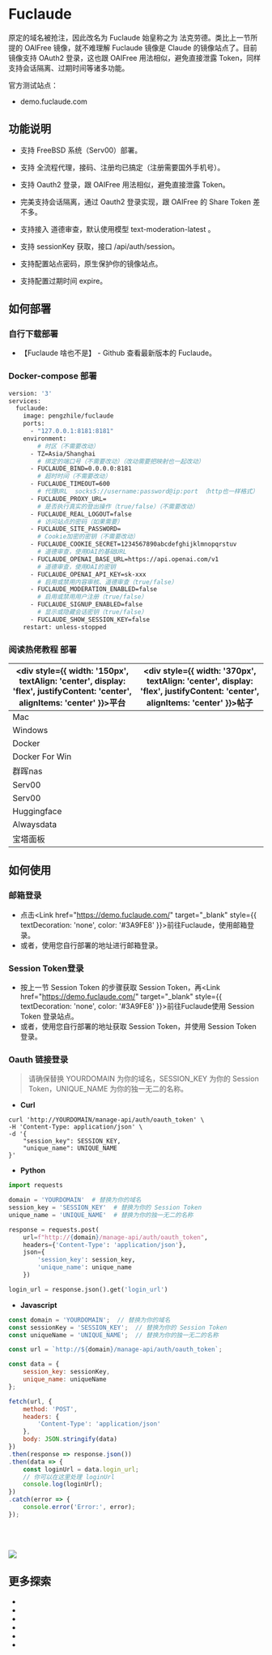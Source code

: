 
Fuclaude
===

原定的域名被抢注，因此改名为 Fuclaude 始皇称之为 法克劳德。类比上一节所提的 OAIFree 镜像，就不难理解 Fuclaude 镜像是 Claude 的镜像站点了。目前镜像支持 OAuth2 登录，这也跟 OAIFree 用法相似，避免直接泄露 Token，同样支持会话隔离、过期时间等诸多功能。

官方测试站点：

- <Link href="https://demo.fuclaude.com/" target="_blank" style={{ textDecoration: 'none', color: '#3A9FE8' }}>demo.fuclaude.com</Link>

## 功能说明

- 支持 FreeBSD 系统（Serv00）部署。

- 支持 全流程代理，接码、注册均已搞定（注册需要国外手机号）。

- 支持 Oauth2 登录，跟 OAIFree 用法相似，避免直接泄露 Token。

- 完美支持会话隔离，通过 Oauth2 登录实现，跟 OAIFree 的 Share Token 差不多。

- 支持接入 道德审查，默认使用模型 text-moderation-latest 。

- 支持 sessionKey 获取，接口 /api/auth/session。

- 支持配置站点密码，原生保护你的镜像站点。

- 支持配置过期时间 expire。

## 如何部署

### 自行下载部署

- <Link href="https://github.com/wozulong/fuclaude/releases" target="_blank" style={{ textDecoration: 'none', color: '#3A9FE8' }}>【Fuclaude 啥也不是】 - Github</Link> 查看最新版本的 Fuclaude。

### Docker-compose 部署

```dockerfile copy filename="Dockerfile"
version: '3'
services:
  fuclaude:
    image: pengzhile/fuclaude
    ports:
      - "127.0.0.1:8181:8181"
    environment:
        # 时区（不需要改动）
      - TZ=Asia/Shanghai
        # 绑定的端口号（不需要改动）（改动需要把映射也一起改动）
      - FUCLAUDE_BIND=0.0.0.0:8181
        # 超时时间（不需要改动）
      - FUCLAUDE_TIMEOUT=600
        # 代理URL  socks5://username:password@ip:port （http也一样格式）
      - FUCLAUDE_PROXY_URL=
        # 是否执行真实的登出操作（true/false）（不需要改动）
      - FUCLAUDE_REAL_LOGOUT=false
        # 访问站点的密码（如果需要）
      - FUCLAUDE_SITE_PASSWORD=
        # Cookie加密的密钥（不需要改动）
      - FUCLAUDE_COOKIE_SECRET=1234567890abcdefghijklmnopqrstuv
        # 道德审查，使用OAI的基础URL
      - FUCLAUDE_OPENAI_BASE_URL=https://api.openai.com/v1
        # 道德审查，使用OAI的密钥
      - FUCLAUDE_OPENAI_API_KEY=sk-xxx
        # 启用或禁用内容审核、道德审查（true/false）
      - FUCLAUDE_MODERATION_ENABLED=false
        # 启用或禁用用户注册（true/false）
      - FUCLAUDE_SIGNUP_ENABLED=false
        # 显示或隐藏会话密钥（true/false）
      - FUCLAUDE_SHOW_SESSION_KEY=false
    restart: unless-stopped
```

### 阅读热佬教程 部署

|<div style={{ width: '150px', textAlign: 'center', display: 'flex', justifyContent: 'center', alignItems: 'center' }}>平台</div>| <div style={{ width: '370px', textAlign: 'center', display: 'flex', justifyContent: 'center', alignItems: 'center' }}>帖子</div> |
|------|------|
| Mac | <LinuxdoTopicLink linuxdoTopicId="131633"/> |
| Windows | <LinuxdoTopicLink linuxdoTopicId="131968"/> |
| Docker | <LinuxdoTopicLink linuxdoTopicId="131669"/> |
| Docker For Win | <LinuxdoTopicLink linuxdoTopicId="134758"/> |
| 群晖nas | <LinuxdoTopicLink linuxdoTopicId="131820"/> |
| Serv00 | <LinuxdoTopicLink linuxdoTopicId="132575"/> |
| Serv00 | <LinuxdoTopicLink linuxdoTopicId="131799"/> |
| Huggingface | <LinuxdoTopicLink linuxdoTopicId="134344"/> |
| Alwaysdata | <LinuxdoTopicLink linuxdoTopicId="135361"/> |
| 宝塔面板 | <LinuxdoTopicLink linuxdoTopicId="134001"/> |


## 如何使用

### 邮箱登录

- 点击<Link href="https://demo.fuclaude.com/" target="_blank" style={{ textDecoration: 'none', color: '#3A9FE8' }}>前往Fuclaude</Link>，使用邮箱登录。
- 或者，使用您自行部署的地址进行邮箱登录。

### Session Token登录

- 按上一节 Session Token 的步骤获取 Session Token，再<Link href="https://demo.fuclaude.com/" target="_blank" style={{ textDecoration: 'none', color: '#3A9FE8' }}>前往Fuclaude</Link>使用 Session Token 登录站点。
- 或者，使用您自行部署的地址获取 Session Token，并使用 Session Token 登录。

### Oauth 链接登录

> 请确保替换 YOURDOMAIN 为你的域名，SESSION_KEY 为你的 Session Token，UNIQUE_NAME 为你的独一无二的名称。

- **Curl**

```shell copy filename="curl"
curl 'http://YOURDOMAIN/manage-api/auth/oauth_token' \
-H 'Content-Type: application/json' \
-d '{
    "session_key": SESSION_KEY,
    "unique_name": UNIQUE_NAME
}'
```

- **Python**

```python copy filename="python"
import requests

domain = 'YOURDOMAIN'  # 替换为你的域名
session_key = 'SESSION_KEY'  # 替换为你的 Session Token
unique_name = 'UNIQUE_NAME'  # 替换为你的独一无二的名称

response = requests.post(
    url=f"http://{domain}/manage-api/auth/oauth_token",
    headers={'Content-Type': 'application/json'},
    json={
        'session_key': session_key,
        'unique_name': unique_name
    })

login_url = response.json().get('login_url')
```
- **Javascript**

```javascript copy filename="javascript"
const domain = 'YOURDOMAIN';  // 替换为你的域名
const sessionKey = 'SESSION_KEY';  // 替换为你的 Session Token
const uniqueName = 'UNIQUE_NAME';  // 替换为你的独一无二的名称

const url = `http://${domain}/manage-api/auth/oauth_token`;

const data = {
    session_key: sessionKey,
    unique_name: uniqueName
};

fetch(url, {
    method: 'POST',
    headers: {
        'Content-Type': 'application/json'
    },
    body: JSON.stringify(data)
})
.then(response => response.json())
.then(data => {
    const loginUrl = data.login_url;
    // 你可以在这里处理 loginUrl
    console.log(loginUrl);
})
.catch(error => {
    console.error('Error:', error);
});
```

<br></br>

<Image src="/fuclaude.png" width={1206} height={708} />


## 更多探索

- <LinuxdoTopicLink linuxdoTopicId="131611"/>
- <LinuxdoTopicLink linuxdoTopicId="136358"/>
- <LinuxdoTopicLink linuxdoTopicId="134197"/>
- <LinuxdoTopicLink linuxdoTopicId="155769"/>
- <LinuxdoTopicLink linuxdoTopicId="135785"/>
- <LinuxdoTopicLink linuxdoTopicId="162623"/>
